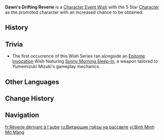 {{Wish Series Infobox
|character = Yumemizuki Mizuki
|type      = Character Event Wishes
}}
'''Dawn's Drifting Reverie''' is a [[Character Event Wish]] with the 5 Star [[Character]] {{Wish Item|Yumemizuki Mizuki}} as the promoted character with an increased chance to be obtained.

==History==
{{Wish History Table}}

==Trivia==
* The first occurrence of this Wish Series ran alongside an [[Epitome Invocation]] Wish featuring [[Sunny Morning Sleep-In]], a weapon tailored to Yumemizuki Mizuki's gameplay mechanics.

==Other Languages==
{{Other Languages
|en       = Dawn's Drifting Reverie
|zhs      = 浮枕朝颜
|zhs_rm   = 
|zht      = 浮枕朝顏
|zht_rm   = 
|zh_tl    = 
|ja       = 枕に夢む朝顔
|ja_rm    = Makura ni Yumemu Asagao
|ja_tl    = {{w|Ipomoea nil|Morning Glory}} Dreaming on a Pillow
|ko       = 새벽<->에 피는 꿈
|ko_tl    = 
|es       = Letargo del amanecer
|es_tl    = Dawn Lethargy
|fr       = Rêverie dérivant à l'aube
|fr_tl    = Drifting Reverie by Dawn
|ru       = Витающие грёзы на рассвете
|ru_tl    = 
|th       = เคียงฝันยามตะวันฉาย
|th_rm    = 
|th_tl    = 
|vi       = Bình Minh Mơ Màng
|vi_tl    = Dreamy Dawn
|de       = Träumerei zur Morgenstund
|de_tl    = Reverie at the Morning Hour
|id       = Lamunan Fajar Mimpi
|id_tl    = Dream's Dawn Daydream
|pt       = Sonho Doce com Ipomeias
|pt_tl    = 
|tr       = Şafakta Süzülen Düşler
|tr_tl    = 
|it       = Sogno fuggevole dell'alba
|it_tl    = 
}}

==Change History==
{{Change History|5.4}}

==Navigation==
{{Wish Navbox}}

[[fr:Rêverie dérivant à l'aube]]
[[ru:Витающие грёзы на рассвете]]
[[vi:Bình Minh Mơ Màng]]
